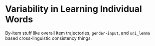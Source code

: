 # Variability in Learning Individual Words

By-item stuff like overall item trajectories, `gender-input`, and `uni_lemma` based cross-linguistic consistency things.
